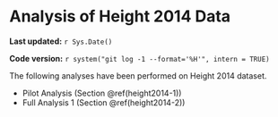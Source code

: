 # Analysis of Height 2014 Data

**Last updated:** `r Sys.Date()`

**Code version:** `r system("git log -1 --format='%H'", intern = TRUE)`

The following analyses have been performed on Height 2014 dataset.

- Pilot Analysis (Section \@ref(height2014-1))
- Full Analysis 1 (Section \@ref(height2014-2))
